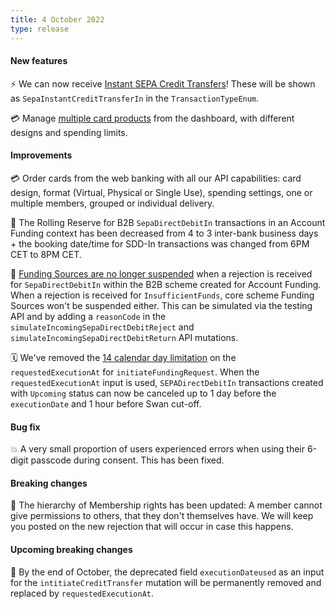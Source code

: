 ```yaml
---
title: 4 October 2022
type: release
---
```


#### New features

⚡ We can now receive [Instant SEPA Credit Transfers](/topics/payments/credit-transfers/sepa#instant)! These will be shown as `SepaInstantCreditTransferIn` in the `TransactionTypeEnum`.

💳 Manage [multiple card products](/topics/cards#card-product) from the dashboard, with different designs and spending limits.

#### Improvements

💳 Order cards from the web banking with all our API capabilities: card design, format (Virtual, Physical or Single Use), spending settings, one or multiple members, grouped or individual delivery.

📅 The Rolling Reserve for B2B `SepaDirectDebitIn` transactions in an Account Funding context has been decreased from 4 to 3 inter-bank business days + the booking date/time for SDD-In transactions was changed from 6PM CET to 8PM CET.

🚥 [Funding Sources are no longer suspended](/topics/accounts/funding#statuses) when a rejection is received for `SepaDirectDebitIn` within the B2B scheme created for Account Funding. When a rejection is received for `InsufficientFunds`, core scheme Funding Sources won't be suspended either. This can be simulated via the testing API and by adding a `reasonCode` in the `simulateIncomingSepaDirectDebitReject` and `simulateIncomingSepaDirectDebitReturn` API mutations.

🗓️ We've removed the [14 calendar day limitation](/topics/accounts/funding) on the `requestedExecutionAt` for `initiateFundingRequest`. When the `requestedExecutionAt` input is used, `SEPADirectDebitIn` transactions created with `Upcoming` status can now be canceled up to 1 day before the `executionDate` and 1 hour before Swan cut-off.

#### Bug fix

💥 A very small proportion of users experienced errors when using their 6-digit passcode during consent. This has been fixed.

#### Breaking changes

👥 The hierarchy of Membership rights has been updated: A member cannot give permissions to others, that they don't themselves have. We will keep you posted on the new rejection that will occur in case this happens.

#### Upcoming breaking changes

📅 By the end of October, the deprecated field `executionDateused` as an input for the `intitiateCreditTransfer` mutation will be permanently removed and replaced by `requestedExecutionAt`.
